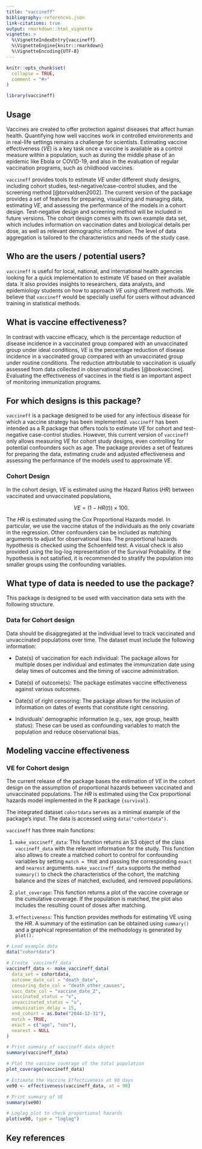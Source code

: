 ```yaml
---
title: "vaccineff"
bibliography: references.json
link-citations: true
output: rmarkdown::html_vignette
vignette: >
  %\VignetteIndexEntry{vaccineff}
  %\VignetteEngine{knitr::rmarkdown}
  %\VignetteEncoding{UTF-8}
---
```


```r
knitr::opts_chunk$set(
  collapse = TRUE,
  comment = "#>"
)
```

```r
library(vaccineff)
```

## Usage

Vaccines are created to offer protection against diseases that affect human health. Quantifying how well vaccines work in controlled environments and in real-life settings remains a challenge for scientists. Estimating vaccine effectiveness ($VE$) is a key task once a vaccine is available as a control measure within a population, such as during the middle phase of an epidemic like Ebola or COVID-19, and also in the evaluation of regular vaccination programs, such as childhood vaccines.

`vaccineff` provides tools to estimate $VE$ under different study designs, including cohort studies, test-negative/case-control studies, and the screening method [@torvaldsen2002]. The current version of the package provides a set of features for preparing, visualizing and managing data, estimating $VE$, and assessing the performance of the models in a cohort design. Test-negative design and screening method will be included in future versions. The cohort design comes with its own example data set, which includes information on vaccination dates and biological details per dose, as well as relevant demographic information. The level of data aggregation is tailored to the characteristics and needs of the study case. 

## Who are the users / potential users?

`vaccineff` is useful for local, national, and international health agencies looking for a quick implementation to estimate $VE$ based on their available data. It also provides insights to researchers, data analysts, and epidemiology students on how to approach $VE$ using different methods. We believe that `vaccineff` would be specially useful for users without advanced training in statistical methods.

## What is vaccine effectiveness?

In contrast with vaccine efficacy, which is the percentage reduction of disease incidence in a vaccinated group compared with an unvaccinated group under ideal conditions, $VE$ is the percentage reduction of disease incidence in a vaccinated group compared with an unvaccinated group under routine conditions. The reduction attributable to vaccination is usually assessed from data collected in observational studies [@bookvaccine]. Evaluating the effectiveness of vaccines in the field is an important aspect of monitoring immunization programs. 

## For which designs is this package?

`vaccineff` is a package designed to be used for any infectious disease for which a vaccine strategy has been implemented. `vaccineff` has been intended as a R package that offers tools to estimate  $VE$ for cohort  and test-negative case-control studies. However, this current version of `vaccineff` only allows measuring $VE$ for cohort study designs, even controlling for potential confounders such as age. The package provides a set of features for preparing the data, estimating crude and adjusted effectiveness and  assessing the performance of  the models used to approximate $VE$.

### Cohort Design

In the cohort design, $VE$ is estimated using the Hazard Ratios ($HR$) between vaccinated and unvaccinated populations,

$$VE = (1-HR(t))\times100.$$

The $HR$ is estimated using the Cox Proportional Hazards model. In particular, we use the vaccine status of the individuals as the only covariate in the regression. Other confounders can be included as matching arguments to adjust for observational bias. The proportional hazards hypothesis is checked using the Schoenfeld test. A visual check is also provided using the log-log representation of the Survival Probability. If the hypothesis is not satisfied, it is recommended to stratify the population into smaller groups using the confounding variables.

## What type of data is needed to use the package?

This package is designed to be used with vaccination data sets with the following structure.

### Data for Cohort design

Data should be disaggregated at the individual level to track vaccinated and unvaccinated populations over time. The dataset must include the following information:

- Date(s) of vaccination for each individual: The package allows for multiple doses per individual and estimates the immunization date using delay times of outcomes and the timing of vaccine administration.

- Date(s) of outcome(s): The package estimates vaccine effectiveness against various outcomes.

- Date(s) of right censoring: The package allows for the inclusion of information on dates of events that constitute right censoring.

- Individuals' demographic information (e.g., sex, age group, health status): These can be used as confounding variables to match the population and reduce observational bias.

## Modeling vaccine effectiveness

### VE for Cohort design

The current release of the package bases the estimation of $VE$ in the cohort design on the assumption of proportional hazards between vaccinated and unvaccinated populations. The $HR$ is estimated using the Cox proportional hazards model implemented in the R package `{survival}`.

The integrated dataset `cohortdata` serves as a minimal example of the package's input. The data is accessed using `data("cohortdata")`.

`vaccineff` has three main functions:


1. `make_vaccineff_data`: This function returns an S3 object of the class `vaccineff_data` with the relevant information for the study. This function also allows to create a matched cohort to control for confounding variables by setting `match = TRUE` and passing the corresponding `exact` and `nearest` arguments.
`make_vaccineff_data`  supports the method `summary()` to check the characteristics of the cohort, the matching balance and the sizes of matched, excluded, and removed populations.

2.  `plot_coverage`: This function returns a plot of the vaccine coverage or the cumulative coverage. If the population is matched, the plot also includes the resulting count of doses after matching. 

3. `effectiveness`: This function provides methods for estimating VE using the $HR$. A summary of the estimation can be obtained using `summary()` and a graphical representation of the methodology is generated by `plot().`


```r
# Load example data
data("cohortdata")

# Create `vaccineff_data`
vaccineff_data <- make_vaccineff_data(
  data_set = cohortdata,
  outcome_date_col = "death_date",
  censoring_date_col = "death_other_causes",
  vacc_date_col = "vaccine_date_2",
  vaccinated_status = "v",
  unvaccinated_status = "u",
  immunization_delay = 15,
  end_cohort = as.Date("2044-12-31"),
  match = TRUE,
  exact = c("age", "sex"),
  nearest = NULL
)

# Print summary of vaccineff data object
summary(vaccineff_data)

# Plot the vaccine coverage of the total population
plot_coverage(vaccineff_data)

# Estimate the Vaccine Effectiveness at 90 days
ve90 <- effectiveness(vaccineff_data, at = 90)

# Print summary of VE
summary(ve90)

# Loglog plot to check proportional hazards
plot(ve90, type = "loglog")
```

## Key references